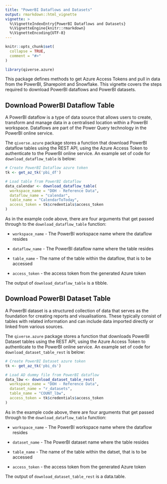 ```yaml
---
title: "PowerBI Dataflows and Datasets"
output: rmarkdown::html_vignette
vignette: >
  %\VignetteIndexEntry{PowerBI Dataflows and Datasets}
  %\VignetteEngine{knitr::rmarkdown}
  %\VignetteEncoding{UTF-8}
---
```


```r
knitr::opts_chunk$set(
  collapse = TRUE,
  comment = "#>"
)
```

```r
library(qiverse.azure)
```

This package defines methods to get Azure Access Tokens and pull in data from the PowerBI, Sharepoint and Snowflake. This vignette covers the steps required to download PowerBI dataflows and PowerBI datasets.

## Download PowerBI Dataflow Table

A PowerBI dataflow is a type of data source that allows users to create, transform and manage data in a centralised location within a PowerBI workspace. Dataflows are part of the Power Query technology in the PowerBI online service.

The `qiverse.azure` package stores a function that download PowerBI dataflow tables using the REST API, using the Azure Access Token to authenticate to the PowerBI online service. An example set of code for `download_dataflow_table` is below:

``` R
# Create PowerBI Dataflow azure token
tk <- get_az_tk('pbi_df')

# Load table from PowerBI dataflow
data_calendar <- download_dataflow_table(
  workspace_name = "DOH - Reference Data",
  dataflow_name = "calendar",
  table_name = "CalendarToToday",
  access_token = tk$credentials$access_token
)
```

As in the example code above, there are four arguments that get passed through to the `download_dataflow_table` function:

-   `workspace_name` - The PowerBI workspace name where the dataflow resides

-   `dataflow_name` - The PowerBI dataflow name where the table resides

-   `table_name` - The name of the table within the dataflow, that is to be accessed

-   `access_token` - the access token from the generated Azure token

The output of `download_dataflow_table` is a tibble.

## Download PowerBI Dataset Table

A PowerBI dataset is a structured collection of data that serves as the foundation for creating reports and visualisations. These typically consist of tables with related information and can include data imported directly or linked from various sources.

The `qiverse.azure` package stores a function that downloads PowerBI Dataset tables using the REST API, using the Azure Access Token to authenticate to the PowerBI online service. An example set of code for `download_dataset_table_rest` is below:

``` R
# Create PowerBI Dataset azure token
tk <- get_az_tk('pbi_ds')

# Load AD dummy file from PowerBI dataflow
data_lbw <- download_dataset_table_rest(
  workspace_name = "DOH - Reference Data",
  dataset_name = "r_datasets",
  table_name = "COUNT_lbw",
  access_token = tk$credentials$access_token
)
```

As in the example code above, there are four arguments that get passed through to the `download_dataflow_table` function:

-   `workspace_name` - The PowerBI workspace name where the dataflow resides

-   `dataset_name` - The PowerBI dataset name where the table resides

-   `table_name` - The name of the table within the datset, that is to be accessed

-   `access_token` - the access token from the generated Azure token

The output of `download_dataset_table_rest` is a data.table.
